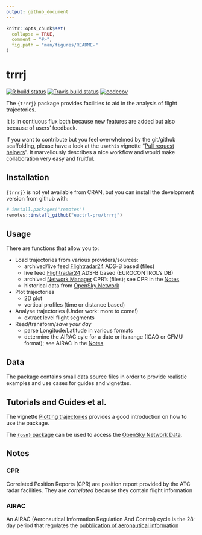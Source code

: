 ```yaml
---
output: github_document
---
```


<!-- README.md is generated from README.Rmd. Please edit that file -->

```r
knitr::opts_chunk$set(
  collapse = TRUE,
  comment = "#>",
  fig.path = "man/figures/README-"
)
```

# trrrj

<!-- badges: start -->
[![R build status](https://github.com/euctrl-pru/trrrj/workflows/Render README/badge.svg)](https://github.com/euctrl-pru/trrrj/actions)
[![Travis build status](https://travis-ci.org/euctrl-pru/trrrj.svg?branch=master)](https://travis-ci.org/euctrl-pru/trrrj)
[![codecov](https://codecov.io/gh/euctrl-pru/trrrj/branch/master/graph/badge.svg)](https://codecov.io/gh/euctrl-pru/trrrj)
<!-- badges: end -->



The `{trrrj}` package provides facilities to aid in the analysis of flight trajectories.

It is in contiuous flux both because new features are added but also because of users'
feedback.

If you want to contribute but you feel overwhelmed by the git/github scaffolding, please have a 
look at the `usethis` vignette "[Pull request helpers][prh]". It marvellously describes
a nice workflow and would make collaboration very easy and fruitful.

[prh]: https://usethis.r-lib.org/articles/articles/pr-functions.html


## Installation

`{trrrj}` is not yet available from CRAN, but you can install the development
version from github with:

```r
# install.packages("remotes")
remotes::install_github("euctrl-pru/trrrj")
```

## Usage

There are functions that allow you to:

* Load trajectories from various providers/sources:
    - archived/live feed [Flightradar24][fr24] ADS-B based (files)
    - live feed [Flightradar24][fr24] ADS-B based (EUROCONTROL's DB)
    - archived [Network Manager][nm-cfmu] CPR's (files); see CPR in the [Notes]
    - historical data from [OpenSky Network][osn]

* Plot trajectories
    - 2D plot
    - vertical profiles (time or distance based)
    
* Analyse trajectories (Under work: more to come!)
    - extract level flight segments

* Read/transform/*save your day*
    - parse Longitude/Latitude in various formats
    - determine the AIRAC cyle for a date or its range (ICAO or CFMU format); see AIRAC in the [Notes]


## Data

The package contains small data source files in order to
provide realistic examples and use cases for guides and vignettes.



## Tutorials and Guides et al.

The vignette [Plotting trajectories](https://trrrj.ansperformance.eu/articles/trrrj-plotting.html)
provides a good introduction on how to use the package.

The [`{osn}` package](https://github.com/espinielli/osn) can be used to access
the [OpenSky Network Data](osn).


## Notes

### CPR
Correlated Position Reports (CPR) are position report provided by the ATC radar facilities.
They are *correlated* because they contain flight information

### AIRAC
An AIRAC (Aeronautical Information Regulation And Control) cycle is the 28-day period
that regulates the [pubblication of aeronautical information][airac]


[airac]: <https://en.wikipedia.org/wiki/Aeronautical_Information_Publication> "AIP - Aeronautical Information Publication"
[fr24]: <https://www.flightradar24.com/> "Flightradar24"
[ddr2]: <https://www.eurocontrol.int/ddr> "Demand Data Repository - EUROCONTROL"
[nm-cfmu]: <https://www.eurocontrol.int/network-manager> "Network Manager - EUROCONTROL"
[cpr]: <https://ansperformance.eu/acronym/cpr/> "Correlated Position Report"
[osn]: <https://opensky-network.org/> "OpenSky Network"
